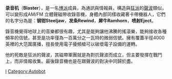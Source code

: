 
{{noteTA|T=zh-hans:錄音機 (变形金刚);zh-hk:拍子達;zh-tw:爆破者;
|G1=Transformers
}}
'''录音机'''（'''Blaster'''），是一名[[博派|博派]]成員，為通訊與情報員，構造與[[狂派|狂派]]的[[聲波_(变形金刚)|聲波]]類似，可以變形成AM/FM 立體聲磁帶收錄音機，身體內部同樣收藏著卡帶機器人，它們的名字分為是：'''钢钳Steeljaw'''，'''发条Rewind'''，'''犀牛Ramhorn'''，'''喷射Eject'''。

錄音機覺得地球上的音樂都很有趣，尤其是能夠讓他沸騰的搖滾樂，能夠接收各種頻率的信號，甚至是功率僅為一百萬分之一瓦特的微弱信號。擁有覆蓋半徑4000英裡的大范圍廣播，擅長使用電子擾頻槍可以破壞電子設備的運轉。

他的死敵是狂派的聲波，其磁帶軍團就是為對抗聲波而成立，但主要發揮在戰鬥上，而非情報收集。最後錄音機也是在跟聲波的對決中同歸於盡。

{{變形金剛系列}}
[[Category:變形金剛角色|I]]
{{DEFAULTSORT:Wheeljack}}

[[Category:Autobot|Category:Autobot]]